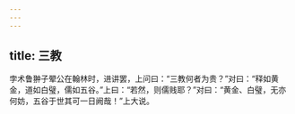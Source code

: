 ```yaml
---
---
---
```

title: 三教
---




孛术鲁翀子翚公在翰林时，进讲罢，上问曰：“三教何者为贵？”对曰：“释如黄金，道如白璧，儒如五谷。”上曰：“若然，则儒贱耶？”对曰：“黄金、白璧，无亦何妨，五谷于世其可一日阙哉！”上大说。